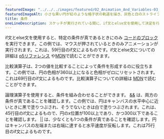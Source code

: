 ---
featuredImage: "../../../images/featured/02_Animation_And_Variables-03_Conditions-thumbnail.png"
featuredImageAlt: 小さな黒い円が虹のような格子状の軌道を描き、灰色と白のストライプの背景の上にあります。
title: 条件
oneLineDescription: スケッチが実行されている間に、if文とelse文を使用して決定を行います。
---

if文とelse文を使用すると、特定の条件が真であるときにのみ
<a href="https://developer.mozilla.org/en-US/docs/Web/JavaScript/Reference/Statements/block" target="_blank">コードのブロック</a>
を実行できます。この例では、マウスが押されているときのみアニメーションが実行されます。これは、59行目のif文によるものです。if文とelse文についての詳細は
<a href="/reference/p5/if">p5リファレンス</a>
や<a href="https://developer.mozilla.org/en-US/docs/Learn/JavaScript/Building_blocks/conditionals" target="_blank">MDN</a>で読むことができます。

比較演算子は、2つの値を比較することによって条件を形成するのに役立ちます。この例では、円の色相が360以上になると色相がゼロにリセットされます。これは69行目のif文によるものです。比較演算子についての詳細は
<a href="https://developer.mozilla.org/en-US/docs/Web/JavaScript/Reference/Operators#relational_operators" target="_blank">MDN</a>で読むことができます。

論理演算子を使用すると、条件を組み合わせることができます。
<a href="https://developer.mozilla.org/en-US/docs/Web/JavaScript/Reference/Operators/Logical_AND" target="_blank">&amp;&amp;</a>
は、両方の条件が真であることを確認します。この例では、円はキャンバスの水平中心に近いときに黒で塗りつぶされ、そうでないときは白で塗りつぶされます。これは、45行目のif文によるもので、円のx位置が100以上であり、かつ300以下であることを確認します。
<a href="https://developer.mozilla.org/en-US/docs/Web/JavaScript/Reference/Operators/Logical_OR" target="_blank">||</a>
は、少なくとも1つの条件が真であることを確認します。円はキャンバスの左端または右端に達すると水平速度が反転します。これは75行目のif文によるものです。